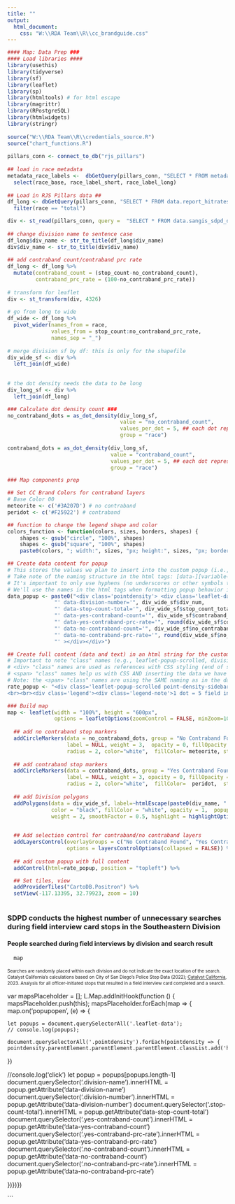 ```yaml
---
title: ""
output:
  html_document:
    css: "W:\\RDA Team\\R\\cc_brandguide.css"
---
```

<!-- link to Google Font -->
<link href="https://fonts.googleapis.com/css2?family=Inter:wght@100;200;300;400;500;600;700;800;900&display=swap" rel="stylesheet">
    
    
```r
#### Map: Data Prep ###
#### Load libraries ####
library(usethis)
library(tidyverse)
library(sf)
library(leaflet)
library(sp)
library(htmltools) # for html escape
library(magrittr)
library(RPostgreSQL)
library(htmlwidgets)
library(stringr)
  
source("W:\\RDA Team\\R\\credentials_source.R")
source("chart_functions.R")
  
pillars_conn <- connect_to_db("rjs_pillars")
  
## load in race metadata
metadata_race_labels <-  dbGetQuery(pillars_conn, "SELECT * FROM metadata_race_labels") %>% 
  select(race_base, race_label_short, race_label_long)
  
## Load in RJS Pillars data ##
df_long <- dbGetQuery(pillars_conn, "SELECT * FROM data.report_hitrates_div_race_ficard_person") %>% 
  filter(race == "total")

div <- st_read(pillars_conn, query =  "SELECT * FROM data.sangis_sdpd_divisions_2023") 
  
## change division name to sentence case
df_long$div_name <- str_to_title(df_long$div_name)
div$div_name <- str_to_title(div$div_name)
  
## add contraband count/contraband prc rate
df_long <- df_long %>% 
  mutate(contraband_count = (stop_count-no_contraband_count), 
         contraband_prc_rate = (100-no_contraband_prc_rate))
  
# transform for leaflet
div <- st_transform(div, 4326)
  
# go from long to wide
df_wide <- df_long %>% 
  pivot_wider(names_from = race,
              values_from = stop_count:no_contraband_prc_rate,
              names_sep = "_")
  
# merge division sf by df: this is only for the shapefile
div_wide_sf <- div %>% 
  left_join(df_wide)
  
  
# the dot density needs the data to be long
div_long_sf <- div %>% 
  left_join(df_long)
```
  

```r
### Calculate dot density count ###
no_contraband_dots = as_dot_density(div_long_sf,
                                    value = "no_contraband_count",
                                    values_per_dot = 5, ## each dot represents
                                    group = "race")
    
contraband_dots = as_dot_density(div_long_sf,
                                 value = "contraband_count",
                                 values_per_dot = 5, ## each dot represents
                                 group = "race")

```
  
  
```r
### Map components prep

## Set CC Brand Colors for contraband layers
# Base Color 00
meteorite <- c('#3A207D') # no contraband
peridot <- c('#F25922') # contraband

## function to change the legend shape and color
colors_function <- function(colors, sizes, borders, shapes) {
    shapes <- gsub("circle", "100%", shapes)
    shapes <- gsub("square", "100%", shapes)
    paste0(colors, "; width:", sizes, "px; height:", sizes, "px; border:1px solid ", borders, "; border-radius:", shapes)}

## Create data content for popup
# This stores the values we plan to insert into the custom popup (i.e., not the full content of the custom popup like in rate_popup)
# Take note of the naming structure in the html tags: [data-][variable-name]
# It's important to only use hyphens (no underscores or other symbols to denote space between words)
# We'll use the names in the html tags when formatting popup behavior in JS (end of script)
data_popup <- paste0("<div class='pointdensity'> <div class='leaflet-data' data-division-name='", div_wide_sf$div_name,
               "' data-division-number='", div_wide_sf$div_num,
               "' data-stop-count-total='", div_wide_sf$stop_count_total,
               "' data-yes-contraband-count='", div_wide_sf$contraband_count,
               "' data-yes-contraband-prc-rate='", round(div_wide_sf$contraband_prc_rate, digits = 1),
               "' data-no-contraband-count='", div_wide_sf$no_contraband_count_total,
               "' data-no-contraband-prc-rate='", round(div_wide_sf$no_contraband_prc_rate_total, digits = 1),
               "' ></div></div>")

## Create full content (data and text) in an html string for the custom popup
# Important to note "class" names (e.g., leaflet-popup-scrolled, division-header, stop-count-total, etc.) 
# <div> "class" names are used as references with CSS styling (end of script, before JS)
# <span> "class" names help us with CSS AND inserting the data we have stored in data_popup
# Note: the <span> "class" names are using the SAME naming as in the data_popup (only difference is no "data-" prefix) - this is a convenience for the JS (end of script)
rate_popup <- "<div class='leaflet-popup-scrolled point-density-sidebar'><div class='popup-instruction'>Please click on a police division to see stop data below.</div><div class ='division-header'><span class='division-name'></span> Division (Division <span class='division-number'></span>)</div></div><br>Out of <span class='stop-count-total data-emphasis'></span> people searched during stops where a field interview card was completed:<br><br>SDPD found contraband/evidence on <span class='yes-contraband-count data-emphasis'></span> people, a hit rate of <span class='yes-contraband-prc-rate data-emphasis'></span>%.<br><br>SDPD found no contraband or evidence on <span class='no-contraband-count data-emphasis'></span> people, meaning SDPD  subjected <span class='no-contraband-prc-rate data-emphasis'></span>% of people to unnecessary searches.
<br><br><div class='legend'><div class='legend-note'>1 dot = 5 field interview card stops and a search</div><br><span class='no-contraband-dot'></span> No Contraband Found <br><span class='yes-contraband-dot'></span> Yes Contraband Found</div></div><br>"

```
  
  
```r
### Build map
map <- leaflet(width = "100%", height = "600px",
               options = leafletOptions(zoomControl = FALSE, minZoom=10, maxZoom=10)) %>%
  
  ## add no contraband stop markers
  addCircleMarkers(data = no_contraband_dots, group = "No Contraband Found",
                   label = NULL, weight = 3,  opacity = 0, fillOpacity = 1, 
                   radius = 2, color="white",  fillColor= meteorite, stroke = TRUE) %>% 
    
  ## add contraband stop markers
  addCircleMarkers(data = contraband_dots, group = "Yes Contraband Found",
                   label = NULL, weight = 3, opacity = 0, fillOpacity = 1,
                   radius = 2, color="white",  fillColor=  peridot,  stroke = TRUE) %>% 
    
  ## add Division polygons
  addPolygons(data = div_wide_sf, label=~htmlEscape(paste0(div_name, " Division ")),
              color = "black", fillColor = "white", opacity = 1,  popup = ~paste0(data_popup),
              weight = 2, smoothFactor = 0.5, highlight = highlightOptions(color = "white", 
                                                                           weight = 3, bringToFront = TRUE, sendToBack = FALSE)) %>%

  ## Add selection control for contraband/no contraband layers
  addLayersControl(overlayGroups = c("No Contraband Found", "Yes Contraband Found"),
                   options = layersControlOptions(collapsed = FALSE)) %>%
    
  ## add custom popup with full content
  addControl(html=rate_popup, position = "topleft") %>%

  ## Set tiles, view
  addProviderTiles("CartoDB.Positron") %>%
  setView(-117.13395, 32.79923, zoom = 10)
  
```
  
<h3 class="leaflet-map-title">SDPD conducts the highest number of unnecessary searches during field interview card stops in the Southeastern Division</h3>
<h4 class="leaflet-map-subtitle">People searched during field interviews by division and search result</h4>
    
    
```r
  map
```
<div align="left" style="line-height: 1em;"><span style="font-size: 10px;">Searches are randomly placed within each division and do not indicate the exact location of the search.</span> <span style=' font-size: 10px;'>Catalyst California's calculations based on City of San Diego's Police Stop Data (2022); <u>[Catalyst California](https://www.catalystcalifornia.org)</u>, 2023. Analysis for all officer-initiated stops that resulted in a field interview card completed and a search.</span> </div>


<style type="text/css">

.division-header {
   margin-bottom: 8px; 
   font-weight: 700; 
   color: #000000;
   font-size: 14px; 
}

.yes-contraband-color {
  color: #F25922;
  font-weight: 600;
}

.no-contraband-color {
  color: #3A207D;
  font-weight: 600;
  
}

.leaflet-popup-scrolled {
  max-height: 580px;
  opacity: 1;
  border-bottom: 0;
  border-top: 0;
}

.leaflet-popup-scrolled .point-density-sidebar{
  max-width: 800px;
  max-height: 200px;
} 

.info {
  background: white;
  opacity: 1;
  border-radius: 0;
}

.leaflet-left {
  width: 33%;
}

.leaflet-left .leaflet-control {
  font-size: 12px;
  margin-left: 0;
  border-left: 1px solid #ddd;
  border-top: 1px solid #ddd;
  border-bottom: 1px solid #ddd;
}

.leaflet-right .leaflet-control {
  margin-right: 0;
}

.leaflet-top .leaflet-control {
  margin-top: 0;
}

.leaflet-control-container {
  color: #000000;
}

.hidden {
  display: none;
}

.popup-instruction {
  font-style: italic;
  font-weight: 600; 
  font-size: 1em; 
  line-height: 1.2em;
  color: #000000;
  border-bottom: 1px solid #000000;
  padding-top: 1.2em;
  padding-bottom: 1.2em;
  margin-bottom: 1.2em;
}

.legend {
  color: #000000;
  border-top: 1px solid #000000;
  padding-top: 1.2em;
}

.legend-note {
  font-size: 1em;
  font-weight: 700;
}

.no-contraband-dot {
  height: 1em;
  width: 1em;
  background-color: #3A207D;
  border-radius: 50%;
  display: inline-block;
}


.yes-contraband-dot {
  height: 1em;
  width: 1em;
  background-color: #F25922;
  border-radius: 50%;
  display: inline-block;
}

.data-emphasis {
  font-size: 14px; 
  font-weight: 700;
}


</style

```js
<!-- This function is used to format SDPD RIPA data in the point density map "popup"/sidebar feature -->

<!-- Captures  -->
var mapsPlaceholder = [];
L.Map.addInitHook(function () {
  mapsPlaceholder.push(this);
  mapsPlaceholder.forEach(map => {
    map.on('popupopen', (e) => {
    
    let popups = document.querySelectorAll('.leaflet-data');
    // console.log(popups);

    document.querySelectorAll('.pointdensity').forEach(pointdensity => {
    pointdensity.parentElement.parentElement.parentElement.classList.add('hidden')
  })
  
  //console.log('click')
  let popup = popups[popups.length-1]
  document.querySelector('.division-name').innerHTML = popup.getAttribute('data-division-name')
  document.querySelector('.division-number').innerHTML = popup.getAttribute('data-division-number')
  document.querySelector('.stop-count-total').innerHTML = popup.getAttribute('data-stop-count-total')
  document.querySelector('.yes-contraband-count').innerHTML = popup.getAttribute('data-yes-contraband-count')
  document.querySelector('.yes-contraband-prc-rate').innerHTML = popup.getAttribute('data-yes-contraband-prc-rate')
  document.querySelector('.no-contraband-count').innerHTML = popup.getAttribute('data-no-contraband-count')
  document.querySelector('.no-contraband-prc-rate').innerHTML = popup.getAttribute('data-no-contraband-prc-rate')

})})})

```

    
